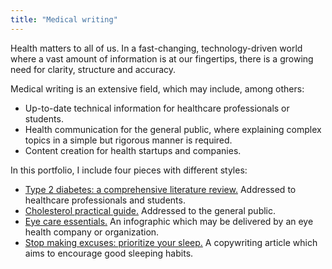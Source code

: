 ```yaml
---
title: "Medical writing"
---
```


Health matters to all of us. In a fast-changing, technology-driven world where a vast amount of information is at our fingertips, there is a growing need for clarity, structure and accuracy.

Medical writing is an extensive field, which may include, among others:

- Up-to-date technical information for healthcare professionals or students.
- Health communication for the general public, where explaining complex topics in a simple but rigorous manner is required.
- Content creation for health startups and companies.

In this portfolio, I include four pieces with different styles:

- [Type 2 diabetes: a comprehensive literature review.](medical-writing/diabetes-review.qmd){.main-link} Addressed to healthcare professionals and students.
- [Cholesterol practical guide.](medical-writing/cholesterol-guide.qmd){.main-link} Addressed to the general public.
- [Eye care essentials.](medical-writing/eyes-infographic.qmd){.main-link} An infographic which may be delivered by an eye health company or organization.
- [Stop making excuses: prioritize your sleep.](medical-writing/rest-copywriting.qmd){.main-link} A copywriting article which aims to encourage good sleeping habits.